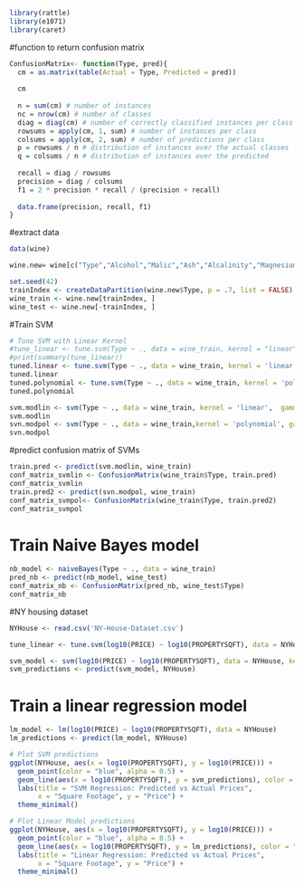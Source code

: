 ```r
library(rattle)
library(e1071)
library(caret)
```

#function to return confusion matrix
```r
ConfusionMatrix<- function(Type, pred){
  cm = as.matrix(table(Actual = Type, Predicted = pred))
  
  cm
  
  n = sum(cm) # number of instances
  nc = nrow(cm) # number of classes
  diag = diag(cm) # number of correctly classified instances per class 
  rowsums = apply(cm, 1, sum) # number of instances per class
  colsums = apply(cm, 2, sum) # number of predictions per class
  p = rowsums / n # distribution of instances over the actual classes
  q = colsums / n # distribution of instances over the predicted 
  
  recall = diag / rowsums 
  precision = diag / colsums
  f1 = 2 * precision * recall / (precision + recall) 
  
  data.frame(precision, recall, f1)
}
```

#extract data
```r
data(wine)

wine.new= wine[c("Type","Alcohol","Malic","Ash","Alcalinity","Magnesium","Nonflavanoids","Proanthocyanins","Color","Hue","Proline")]

set.seed(42)
trainIndex <- createDataPartition(wine.new$Type, p = .7, list = FALSE)
wine_train <- wine.new[trainIndex, ]
wine_test <- wine.new[-trainIndex, ]
```

#Train SVM
```r
# Tune SVM with Linear Kernel
#tune_linear <- tune.svm(Type ~ ., data = wine_train, kernel = "linear", gamma = 0.69, cost = .01)
#print(summary(tune_linear))
tuned.linear <- tune.svm(Type ~ ., data = wine_train, kernel = 'linear',gamma = seq(1/2^nrow(wine.new),1, .01), cost = 2^seq(-6, 4, 2))
tuned.linear
tuned.polynomial <- tune.svm(Type ~ ., data = wine_train, kernel = 'polynomial',gamma = seq(1/2^nrow(wine.new),1, .01), cost = 2^seq(-6, 4, 2))
tuned.polynomial
```

```r
svm.modlin <- svm(Type ~ ., data = wine_train, kernel = 'linear',  gamma = 0, cost = 0.015625)
svm.modlin 
svn.modpol <- svm(Type ~ ., data = wine_train,kernel = 'polynomial', gamma = 0.46, cost = 0.015625)
svn.modpol
```

#predict confusion matrix of SVMs
```r

train.pred <- predict(svm.modlin, wine_train)
conf_matrix_svmlin <- ConfusionMatrix(wine_train$Type, train.pred)
conf_matrix_svmlin
train.pred2 <- predict(svn.modpol, wine_train)
conf_matrix_svmpol<- ConfusionMatrix(wine_train$Type, train.pred2)
conf_matrix_svmpol
```

# Train Naive Bayes model
```r
nb_model <- naiveBayes(Type ~ ., data = wine_train)
pred_nb <- predict(nb_model, wine_test)
conf_matrix_nb <- ConfusionMatrix(pred_nb, wine_test$Type)
conf_matrix_nb
```

#NY housing dataset
```r
NYHouse <- read.csv('NY-House-Dataset.csv')
```

```r
tune_linear <- tune.svm(log10(PRICE) ~ log10(PROPERTYSQFT), data = NYHouse, kernel = 'linear', gamma = 10^seq(-3,2,1), cost = 10^seq(-3,2,1))
```

```r
svm_model <- svm(log10(PRICE) ~ log10(PROPERTYSQFT), data = NYHouse, kernel = 'linear')
svm_predictions <- predict(svm_model, NYHouse)
```
   
# Train a linear regression model
```r
lm_model <- lm(log10(PRICE) ~ log10(PROPERTYSQFT), data = NYHouse)
lm_predictions <- predict(lm_model, NYHouse)
```

```r
# Plot SVM predictions
ggplot(NYHouse, aes(x = log10(PROPERTYSQFT), y = log10(PRICE))) +
  geom_point(color = "blue", alpha = 0.5) +
  geom_line(aes(x = log10(PROPERTYSQFT), y = svm_predictions), color = "red") +
  labs(title = "SVM Regression: Predicted vs Actual Prices",
       x = "Square Footage", y = "Price") +
  theme_minimal()

# Plot Linear Model predictions
ggplot(NYHouse, aes(x = log10(PROPERTYSQFT), y = log10(PRICE))) +
  geom_point(color = "blue", alpha = 0.5) +
  geom_line(aes(x = log10(PROPERTYSQFT), y = lm_predictions), color = "green") +
  labs(title = "Linear Regression: Predicted vs Actual Prices",
       x = "Square Footage", y = "Price") +
  theme_minimal()
```